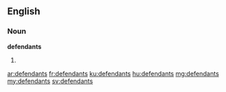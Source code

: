==English==

===Noun===
'''defendants'''
# {{plural of|defendant}}

[[ar:defendants]]
[[fr:defendants]]
[[ku:defendants]]
[[hu:defendants]]
[[mg:defendants]]
[[my:defendants]]
[[sv:defendants]]